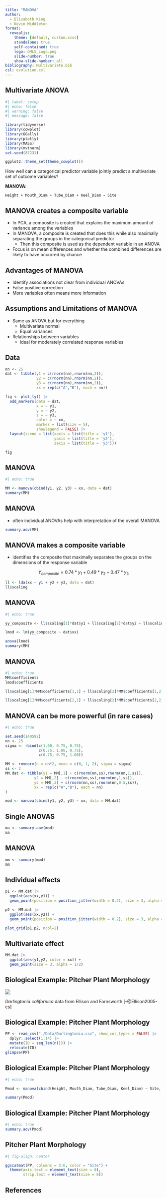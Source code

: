 ```yaml
---
title: "MANOVA"
author:
  - Elizabeth King
  - Kevin Middleton
format:
  revealjs:
    theme: [default, custom.scss]
    standalone: true
    self-contained: true
    logo: QMLS_Logo.png
    slide-number: true
    show-slide-number: all
bibliography: Multivariate.bib
csl: evolution.csl
---
```


## Multivariate ANOVA

```r
#| label: setup
#| echo: false
#| warning: false
#| message: false

library(tidyverse)
library(cowplot)
library(GGally)
library(plotly)
library(MASS)
library(mvtnorm)
set.seed(87231)

ggplot2::theme_set(theme_cowplot())
```

How well can a categorical predictor variable jointly predict a multivariate set of outcome variables?

**MANOVA**:

`Height + Mouth_Diam + Tube_Diam + Keel_Diam ~ Site`

## MANOVA creates a composite variable

- In PCA, a composite is created that explains the maximum amount of variance among the variables
- In MANOVA, a composite is created that does this while also maximally separating the groups in the categorical predictor
    - Then this composite is used as the dependent variable in an ANOVA
- Focus is on mean differences and whether the combined differences are likely to have occurred by chance

## Advantages of MANOVA

- Identify associations not clear from individual ANOVAs
- False positive correction
- More variables often means more information

## Assumptions and Limitations of MANOVA

- Same as ANOVA but for everything
    - Multivariate normal
    - Equal variances
- Relationships between variables
    - ideal for moderately correlated response variables

## Data

```r

nn <- 25
dat <- tibble(y1 = c(rnorm(nn),rnorm(nn,2)),
              y2 = c(rnorm(nn),rnorm(nn,2)),
              y3 = c(rnorm(nn),rnorm(nn,2)),
              xx = rep(c("A","B"), each = nn))

fig <- plot_ly() |>
  add_markers(data = dat,
              x = ~ y1,
              y = ~ y2,
              z = ~ y3,
              color = ~ xx,
              marker = list(size = 5),
              showlegend = FALSE) |>
  layout(scene = list(xaxis = list(title = 'y1'),
                      yaxis = list(title = 'y2'),
                      zaxis = list(title = 'y3')))

fig
```


## MANOVA

```r
#| echo: true

MM <- manova(cbind(y1, y2, y3) ~ xx, data = dat)
summary(MM)
```

## MANOVA

- often individual ANOVAs help with interpretation of the overall MANOVA

```r
summary.aov(MM)
```

## MANOVA makes a composite variable 

- identifies the composite that maximally separates the groups on the dimensions of the response variable

$$Y_{composite} = 0.74*y_{1} + 0.49*y_{2} + 0.47*y_{3}$$

```r
ll <- lda(xx ~ y1 + y2 + y3, data = dat)
ll$scaling
```

## MANOVA

```r
#| echo: true

yy_composite <- ll$scaling[1]*dat$y1 + ll$scaling[2]*dat$y2 + ll$scaling[3]*dat$y3

lmod <- lm(yy_composite ~ dat$xx)

anova(lmod)
summary(MM)
```

## MANOVA

```r
#| echo: true
MM$coefficients
lmod$coefficients

ll$scaling[1]*MM$coefficients[1,1] + ll$scaling[2]*MM$coefficients[1,2] + ll$scaling[3]*MM$coefficients[1,3]

ll$scaling[1]*MM$coefficients[2,1] + ll$scaling[2]*MM$coefficients[2,2] + ll$scaling[3]*MM$coefficients[2,3]
```

## MANOVA can be more powerful (in rare cases)

```r
#| echo: true

set.seed(140592)
nn <- 25
sigma <- rbind(c(1.00, 0.75, 0.75),
               c(0.75, 1.00, 0.75),
               c(0.75, 0.75, 1.00))

MM <- rmvnorm(n = nn*2, mean = c(0, 1, 2), sigma = sigma)
ss <- 2
MM.dat <- tibble(y1 = MM[,1] + c(rnorm(nn,ss),rnorm(nn,1,ss)),
             y2 = MM[,2] - c(rnorm(nn,ss),rnorm(nn,1,ss)),
             y3 = MM[,3] + c(rnorm(nn,ss),rnorm(nn,0.5,ss)),
             xx = rep(c("A","B"), each = nn)
)

mod <- manova(cbind(y1, y2, y3) ~ xx, data = MM.dat)
```

## Single ANOVAS

```r

ma <- summary.aov(mod)
ma
```

## MANOVA

```r
mm <- summary(mod)
mm
```

## Individual effects

```r


p1 <- MM.dat |>
  ggplot(aes(xx,y1)) +
  geom_point(position = position_jitter(width = 0.2), size = 3, alpha = 1/2)

p2 <- MM.dat |>
  ggplot(aes(xx,y2)) +
  geom_point(position = position_jitter(width = 0.2), size = 3, alpha = 1/2) 

plot_grid(p1,p2, ncol=2)

```

## Multivariate effect

```r
MM.dat |>
  ggplot(aes(y1,y2, color = xx)) +
  geom_point(size = 3, alpha = 1/2)

```

## Biological Example: Pitcher Plant Morphology

![](./Images/Darlingtonia.png){fig-align="center"}

*Darlingtonia californica* data from Ellison and Farnsworth [-@Ellison2005-cs]

## Biological Example: Pitcher Plant Morphology

```r

PP <- read_csv("./Data/Darlingtonia.csv", show_col_types = FALSE) |> 
  dplyr::select(1:14) |> 
  mutate(ID = seq_len(n())) |> 
  relocate(ID)
glimpse(PP)

```

## Biological Example: Pitcher Plant Morphology

```r
#| echo: true

Pmod <- manova(cbind(Height, Mouth_Diam, Tube_Diam, Keel_Diam) ~ Site, data = PP)

summary(Pmod)
```

## Biological Example: Pitcher Plant Morphology

```r
#| echo: true
summary.aov(Pmod)
```

## Pitcher Plant Morphology

```r
#| fig-align: center

ggscatmat(PP, columns = 3:6, color = "Site") +
  theme(axis.text = element_text(size = 8),
        strip.text = element_text(size = 8))
```


## References

::: {#refs}
:::
